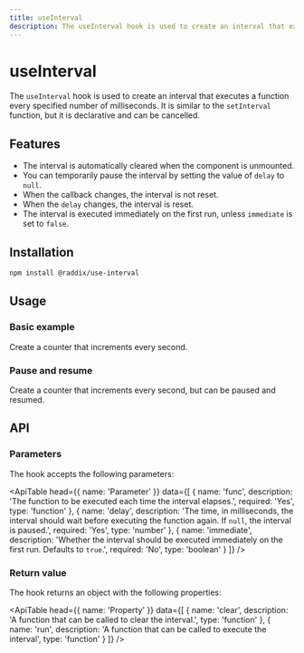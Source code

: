 ```yaml
---
title: useInterval
description: The useInterval hook is used to create an interval that executes a function every specified number of milliseconds.
---
```


# useInterval

The `useInterval` hook is used to create an interval that executes a function every specified number of milliseconds. It is similar to the `setInterval` function, but it is declarative and can be cancelled.

## Features

- The interval is automatically cleared when the component is unmounted.
- You can temporarily pause the interval by setting the value of `delay` to `null`.
- When the callback changes, the interval is not reset.
- When the `delay` changes, the interval is reset.
- The interval is executed immediately on the first run, unless `immediate` is set to `false`.

## Installation

```sh
npm install @raddix/use-interval
```

## Usage

### Basic example

Create a counter that increments every second.

<CodeBlock folder='use-interval' file='example1.tsx' />

### Pause and resume

Create a counter that increments every second, but can be paused and resumed.

<CodeBlock folder='use-interval' file='example2.tsx' />

## API

### Parameters

The hook accepts the following parameters:

<ApiTable
  head={{
    name: 'Parameter'
  }}
  data={[
    {
      name: 'func',
      description:
        'The function to be executed each time the interval elapses.',
      required: 'Yes',
      type: 'function'
    },
    {
      name: 'delay',
      description:
        'The time, in milliseconds, the interval should wait before executing the function again. If `null`, the interval is paused.',
      required: 'Yes',
      type: 'number'
    },
    {
      name: 'immediate',
      description:
        'Whether the interval should be executed immediately on the first run. Defaults to `true`.',
      required: 'No',
      type: 'boolean'
    }
  ]}
/>

### Return value

The hook returns an object with the following properties:

<ApiTable
  head={{
    name: 'Property'
  }}
  data={[
    {
      name: 'clear',
      description: 'A function that can be called to clear the interval.',
      type: 'function'
    },
    {
      name: 'run',
      description: 'A function that can be called to execute the interval',
      type: 'function'
    }
  ]}
/>
